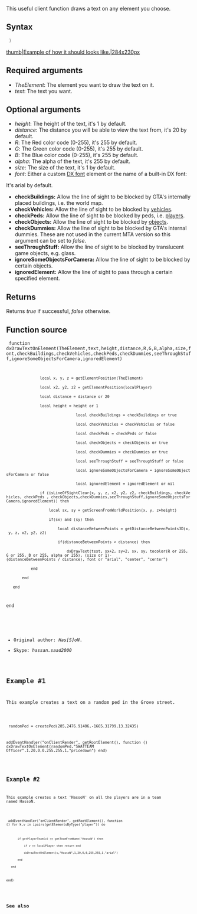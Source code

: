 {{Useful Function}}<lowercasetitle/>

This useful client function draws a text on any element you choose.
{{Note|You have to use [[/onClientRender.md|onClientRender]] or [[/onClientPreRender.md|onClientPreRender]] events with this function.}}

==Syntax==
<syntaxhighlight lang="Lua"> )</syntaxhighlight>
[[/Image:dxDrawTextOnElement.png.md|thumb|Example of how it should looks like.|284x230px]]

==Required arguments==
* ''TheElement'': The element you want to draw the text on it.
* ''text'': The text you want.

==Optional arguments==
* ''height'': The height of the text, it's 1 by default.
* ''distance'': The distance you will be able to view the text from, it's 20 by default.
* ''R'': The Red color code (0-255), it's 255 by default.
* ''G'': The Green color code (0-255), it's 255 by default.
* ''B'': The Blue color code (0-255), it's 255 by default.
* ''alpha'': The alpha of the text, it's 255 by default.
* ''size'': The size of the text, it's 1 by default.
* ''font'': Either a custom [[/DX font.md|DX font]] element or the name of a built-in DX font:
{{DxFonts}}
It's arial by default.
*'''checkBuildings:''' Allow the line of sight to be blocked by GTA's internally placed buildings, i.e. the world map.
*'''checkVehicles:''' Allow the line of sight to be blocked by [[/Vehicle.md|vehicles]].
*'''checkPeds:''' Allow the line of sight to be blocked by peds, i.e. [[/Player.md|players]].
*'''checkObjects:''' Allow the line of sight to be blocked by [[/Object.md|objects]].
*'''checkDummies:''' Allow the line of sight to be blocked by GTA's internal dummies.  These are not used in the current MTA version so this argument can be set to ''false''.
*'''seeThroughStuff:''' Allow the line of sight to be blocked by translucent game objects, e.g. glass.
*'''ignoreSomeObjectsForCamera:''' Allow the line of sight to be blocked by certain objects.
*'''ignoredElement:''' Allow the line of sight to pass through a certain specified element.


==Returns==
Returns ''true'' if successful, ''false'' otherwise.

==Function source==
<section name="Client" class="client" show="true">
<code>
function dxDrawTextOnElement(TheElement,text,height,distance,R,G,B,alpha,size,font,checkBuildings,checkVehicles,checkPeds,checkDummies,seeThroughStuff,ignoreSomeObjectsForCamera,ignoredElement)
				local x, y, z = getElementPosition(TheElement)
				local x2, y2, z2 = getElementPosition(localPlayer)
				local distance = distance or 20
				local height = height or 1
                                local checkBuildings = checkBuildings or true
                                local checkVehicles = checkVehicles or false
                                local checkPeds = checkPeds or false
                                local checkObjects = checkObjects or true
                                local checkDummies = checkDummies or true
                                local seeThroughStuff = seeThroughStuff or false
                                local ignoreSomeObjectsForCamera = ignoreSomeObjectsForCamera or false
                                local ignoredElement = ignoredElement or nil
				if (isLineOfSightClear(x, y, z, x2, y2, z2, checkBuildings, checkVehicles, checkPeds , checkObjects,checkDummies,seeThroughStuff,ignoreSomeObjectsForCamera,ignoredElement)) then
					local sx, sy = getScreenFromWorldPosition(x, y, z+height)
					if(sx) and (sy) then
						local distanceBetweenPoints = getDistanceBetweenPoints3D(x, y, z, x2, y2, z2)
						if(distanceBetweenPoints < distance) then
							dxDrawText(text, sx+2, sy+2, sx, sy, tocolor(R or 255, G or 255, B or 255, alpha or 255), (size or 1)-(distanceBetweenPoints / distance), font or "arial", "center", "center")
			end
		end
	end
end
</syntaxhighlight>
</section>
*Original author: ''Has[S]oN''.
*Skype: ''hassan.saad2000''

==Example #1==
This example creates a text on a random ped in the Grove street.
<section name="Client" class="client" show="true">
<code>
randomPed = createPed(285,2476.91406,-1665.31799,13.32435)

addEventHandler("onClientRender", getRootElement(), 
function ()
dxDrawTextOnElement(randomPed,"SWATTEAM Officer",1,20,0,0,255,255,1,"pricedown")
end)
</syntaxhighlight>
</section>

==Example #2==
This example creates a text 'HassoN' on all the players are in a team named HassoN.
<section name="Client" class="client" show="true">
<code>
addEventHandler("onClientRender", getRootElement(), 
function ()
for k,v in ipairs(getElementsByType("player")) do
		if getPlayerTeam(v) == getTeamFromName("HassoN") then
			if v == localPlayer then return end
			dxDrawTextOnElement(v,"HassoN",1,20,0,0,255,255,1,"arial")
		end
	end
end)
</syntaxhighlight>
</section>

==See also==
{{Useful Functions}}